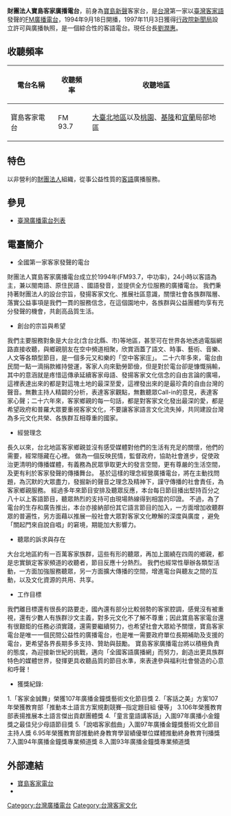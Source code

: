 {{廣播電臺
| 電臺名稱 = 財團法人寶島客家廣播電台
| 英文名稱 = FORMOSA HAKKA RADIO STATION
| 電臺圖片檔案 =
| 電臺圖片尺寸 = 
| 電臺圖片名稱 = 
| 通称         = 寶島客家電台
| 缩写         = 
| 所屬國家 = {{ROC-TW}}
| 總部所在 = {{TW}}[[台北市|台北市]]大安區羅斯福路二段91號17樓之2
| 播放地區 = 大臺北地區以及桃園、基隆和宜蘭局部地區
| 開播日期 = 1994年11月3日<br/>
| 停播日期 = 
| 電臺口號 = 
| 类型     = 綜合性的客語電台
| 主要语言 = [[臺灣客家語|臺灣客家語]]
| 隸屬 = 
| 擁有者 = 
| 持股者 = 
| 董事长 = 
| 前電臺名稱 = [[寶島新聲廣播電台|寶島新聲]]客家台
| 被取代名稱 = 
| 集團同類頻道 = 
| 重播服務頻道 = 
| 電臺官方網站 = http://www.formosahakka.org.tw/
| 備註 =獲獎紀錄─「客家金誠舞」榮獲107年廣播金鐘獎藝術文化節目獎
| 收听时间01 = 大臺北地區以及桃園、基隆和宜蘭局部地區
| 收听频率01 = 寶島客家廣播電台[[調頻|FM]] 93.7
| 線上收聽網站01 = HiNet HiChannel
| 線上收聽網址01 = [http://hichannel.hinet.net/radio/index.do?id=241 寶島客家廣播電台FM93.7]
}}

'''財團法人寶島客家廣播電台'''，前身為[[寶島新聲廣播電台|寶島新聲]]客家台，是[[台灣|台灣]]第一家以[[臺灣客家語|臺灣客家語]]發聲的[[頻率調變|FM]][[廣播電台|廣播電台]]，1994年9月18日開播，1997年11月3日獲得[[行政院新聞局|行政院新聞局]]設立許可與廣播執照，是一個綜合性的客語電台。現任台長[[劉潤惠|劉潤惠]]。

==收聽頻率==
{| class="wikitable" style="text-align:center;font-size:100%"
|-
! 電台名稱 !! 收聽頻率 !! 收聽地區
|-
|寶島客家電台
|FM 93.7
|[[臺北都會區|大臺北地區]]以及[[桃園市|桃園]]、[[基隆市|基隆]]和[[宜蘭縣|宜蘭]]局部地區
|}

==特色==
以非營利的[[財團法人|財團法人]]組織，從事公益性質的[[客語|客語]]廣播服務。

==參見==
*[[臺灣廣播電台列表|臺灣廣播電台列表]]

==電臺簡介==
{{reflist}}
*全國第一家客家發聲的電台
財團法人寶島客家廣播電台成立於1994年(FM93.7，中功率)，24小時以客語為主，兼以閩南語、原住民語 、國語發音，並提供全方位服務的廣播電台。
我們秉持著財團法人的設台宗旨，發揚客家文化、推展社區意識，關懷社會各族群階層、落實公益事項是我們一貫的服務信念，在這個園地中，各族群與公益團體均享有充分發聲的機會，共創高品質生活。

*創台的宗旨與希望
我們主要服務對象是大台北(含台北縣、市)等地區，甚至可在世界各地透過電腦網路直接收聽，與鄉親朋友在空中頻道相聚，欣賞涵蓋了語文、時事、藝術、音樂、人文等各類型節目，是一個多元又和樂的「空中客家庄」。
二十六年多來，電台由民間一點一滴捐款維持營運，客家人向來勤勞節儉，但是對於電台卻是慷慨捐輸，其中的意涵就是疼惜這傳承延續客家母語、發揚客家文化信念的自由言論的廣場，這裡表達出來的都是對這塊土地的最深至愛，這裡發出來的是最珍貴的自由台灣的聲音。無數主持人精闢的分析，表達客家觀點，無數聽眾Call-in的意見，表達客家心聲；二十六年來，客家鄉親的每一句話，都是對客家文化發出最深的愛，都是希望政府和普羅大眾要重視客家文化，不要讓客家語言文化流失掉，共同建設台灣為多元文化共榮、各族群互相尊重的國家。

*經營理念
長久以來，台北地區客家鄉親並沒有感受媒體對他們的生活有充足的關懷，他們的需要，經常隱藏在心裡。
做為一個反映民情，監督政府，協助社會進步，促使政治更清明的傳播媒體，有義務為民眾爭取更大的發言空間，更有尊嚴的生活空間，及更有利於客家發聲的傳播舞台。
基於這樣的理念經營廣播電台，將在主動找問題，為沉默的大眾盡力，發掘新的聲音之理念及精神下，謹守傳播的社會責任，為客家鄉親服務。
經過多年來節目安排及聽眾反應，本台每日節目播出堅持百分之八十以上客語節目，聽眾熱烈的支持可由現場熱線得到相當的印證。
不過，為了電台的生存和廣告推出，本台亦接納部份其它語言節目的加入，一方面增加收聽群眾的普遍性，另方面藉以推展一般社會大眾對客家文化瞭解的深度與廣度 ，避免「關起門來自說自唱」的窘境，期能加大影響力。

*聽眾的訴求與存在
大台北地區約有一百萬客家族群，這些有形的聽眾，再加上圍繞在四周的鄉親，都是忠實鎖定客家頻道的收聽者，節目反應十分熱烈。
我們也經常性舉辦各類型活動，一方面加強服務聽眾，另一方面擴大傳播的空間，增進電台與聽友之間的互動，以及文化資源的共用、共享。

*工作目標
我們離目標還有很長的路要走，國內還有部分比較弱勢的客家腔調，感覺沒有被重視，還有少數人有族群沙文主義，對多元文化不了解不尊重；因此寶島客家電台還有很艱鉅的任務必須實踐，還需要繼續努力，也希望社會大眾給予關懷，寶島客家電台是唯一一個民間公益性的廣播電台，也是唯一需要政府單位長期補助及支援的電台，更希望各界長期多多支持、贊助與鼓勵。
寶島客家廣播電台將以積極負責的態度，為迎接新世紀的挑戰，邁向「全國客語廣播網」而努力，創造出更具族群特色的媒體世界，發揮更具收聽品質的節目水準，來表達參與福利社會營造的心意和呼聲！

*獲獎紀錄:
1.「客家金誠舞」榮獲107年廣播金鐘獎藝術文化節目獎
2.「客話之美」方案107年榮獲教育部「推動本土語言方案規劃競賽─指定題目組 優等」
3.106年榮獲教育部表揚推展本土語言傑出貢獻團體獎
4.「童言童語講客話」入圍97年廣播小金鐘獎之最佳兒少母語節目獎
5.「說唱客家戲曲」入圍97年廣播金鐘獎藝術文化節目主持人獎
6.95年榮獲教育部推動終身教育學習績優單位媒體推動終身教育刊播獎
7.入圍94年廣播金鐘獎專業頻道獎
8.入圍93年廣播金鐘獎專業頻道獎

==外部連結==
* [http://www.formosahakka.org.tw/ 寶島客家電台] {{Wayback|url=http://www.formosahakka.org.tw/ |date=20210119125818 }}
*{{facebook|寶島客家廣播電台fm93.7-144431538952719|寶島客家廣播電台fm93.7}}



{{Radio in Taipei-area}}
[[Category:台灣廣播電台|Category:台灣廣播電台]]
[[Category:台灣客家文化|Category:台灣客家文化]]